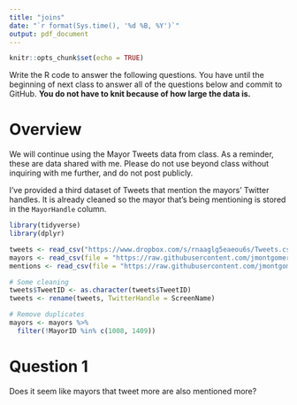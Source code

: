 ```yaml
---
title: "joins"
date: "`r format(Sys.time(), '%d %B, %Y')`"
output: pdf_document
---
```


```r
knitr::opts_chunk$set(echo = TRUE)
```

Write the R code to answer the following questions. You have until the beginning of next class to answer all of the questions below and commit to GitHub. **You do not have to knit because of how large the data is.**

# Overview

We will continue using the Mayor Tweets data from class.  As a reminder, these are data shared with me.  Please do not use beyond class without inquiring with me further, and do not post publicly.

I've provided a third dataset of Tweets that mention the mayors' Twitter handles.  It is already cleaned so the mayor that's being mentioning is stored in the `MayorHandle` column.


```r
library(tidyverse)
library(dplyr)

tweets <- read_csv("https://www.dropbox.com/s/rnaaglg5eaeou6s/Tweets.csv?dl=1")
mayors <- read_csv(file = "https://raw.githubusercontent.com/jmontgomery/jmontgomery.github.io/master/PDS/Datasets/Mayors.csv")
mentions <- read_csv(file = "https://raw.githubusercontent.com/jmontgomery/jmontgomery.github.io/master/PDS/Datasets/TwitterMentions.csv")

# Some cleaning
tweets$TweetID <- as.character(tweets$TweetID)
tweets <- rename(tweets, TwitterHandle = ScreenName)

# Remove duplicates
mayors <- mayors %>%
  filter(!MayorID %in% c(1008, 1409))
```


# Question 1

Does it seem like mayors that tweet more are also mentioned more?

